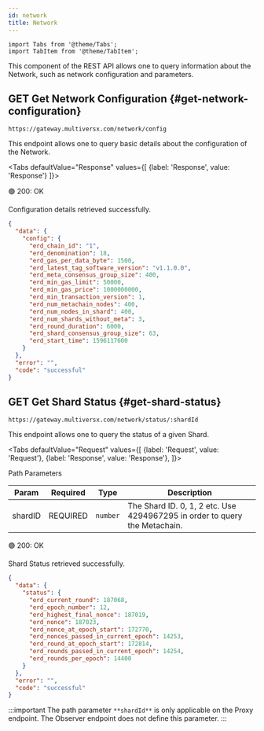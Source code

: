 ```yaml
---
id: network
title: Network
---
```


```mdx-code-block
import Tabs from '@theme/Tabs';
import TabItem from '@theme/TabItem';
```

[comment]: # (mx-abstract)

This component of the REST API allows one to query information about the Network, such as network configuration and parameters.

[comment]: # (mx-context-auto)

## <span class="badge badge--primary">GET</span> **Get Network Configuration** {#get-network-configuration}

`https://gateway.multiversx.com/network/config`

This endpoint allows one to query basic details about the configuration of the Network.

<Tabs
defaultValue="Response"
values={[
{label: 'Response', value: 'Response'}
]}>
<TabItem value="Response">

🟢 200: OK

Configuration details retrieved successfully.

```json
{
  "data": {
    "config": {
      "erd_chain_id": "1",
      "erd_denomination": 18,
      "erd_gas_per_data_byte": 1500,
      "erd_latest_tag_software_version": "v1.1.0.0",
      "erd_meta_consensus_group_size": 400,
      "erd_min_gas_limit": 50000,
      "erd_min_gas_price": 1000000000,
      "erd_min_transaction_version": 1,
      "erd_num_metachain_nodes": 400,
      "erd_num_nodes_in_shard": 400,
      "erd_num_shards_without_meta": 3,
      "erd_round_duration": 6000,
      "erd_shard_consensus_group_size": 63,
      "erd_start_time": 1596117600
    }
  },
  "error": "",
  "code": "successful"
}
```

</TabItem>
</Tabs>

[comment]: # (mx-context-auto)

## <span class="badge badge--primary">GET</span> **Get Shard Status** {#get-shard-status}

`https://gateway.multiversx.com/network/status/:shardId`

This endpoint allows one to query the status of a given Shard.

<Tabs
defaultValue="Request"
values={[
{label: 'Request', value: 'Request'},
{label: 'Response', value: 'Response'},
]}>
<TabItem value="Request">

Path Parameters

| Param   | Required                                  | Type     | Description                                                                |
| ------- | ----------------------------------------- | -------- | -------------------------------------------------------------------------- |
| shardID | <span class="text-danger">REQUIRED</span> | `number` | The Shard ID. 0, 1, 2 etc. Use 4294967295 in order to query the Metachain. |

</TabItem>
<TabItem value="Response">

🟢 200: OK

Shard Status retrieved successfully.

```json
{
  "data": {
    "status": {
      "erd_current_round": 187068,
      "erd_epoch_number": 12,
      "erd_highest_final_nonce": 187019,
      "erd_nonce": 187023,
      "erd_nonce_at_epoch_start": 172770,
      "erd_nonces_passed_in_current_epoch": 14253,
      "erd_round_at_epoch_start": 172814,
      "erd_rounds_passed_in_current_epoch": 14254,
      "erd_rounds_per_epoch": 14400
    }
  },
  "error": "",
  "code": "successful"
}
```

</TabItem>
</Tabs>

:::important
The path parameter `**shardId**` is only applicable on the Proxy endpoint. The Observer endpoint does not define this parameter.
:::
